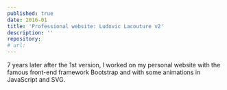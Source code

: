 ```yaml
---
published: true
date: 2016-01
title: 'Professional website: Ludovic Lacouture v2'
description: ''
repository: 
# url: 
---
```


7 years later after the 1st version, I worked on my personal website with the famous front-end framework Bootstrap and with some animations in JavaScript and SVG.
